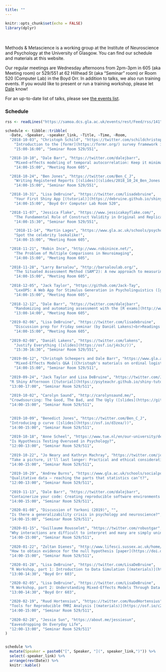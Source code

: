 ```yaml
---
title: ""
---
```


```r
knitr::opts_chunk$set(echo = FALSE)
library(dplyr)
```

<br><br>
Methods & Metascience is a working group at the Institute of Neuroscience and Psychology at the University of Glasgow. You can find our schedule and materials at this website.

Our regular meetings are Wednesday afternoons from 2pm-3pm in 605 (aka Meeting room) or 529/551 at 62 Hillhead St (aka "Seminar" room) or Room 520 (Computer Lab) in the Boyd Orr. In addition to talks, we also run training events. If you would like to present or run a training workshop, please let [Dale](mailto://dale.barr@glasgow.ac.uk) know!

For an up-to-date list of talks, please see [the events list](http://www.psy.gla.ac.uk/events/index.php?sub=12).

### Schedule

```r

rss <- readLines("https://samoa.dcs.gla.ac.uk/events/rest/Feed/rss/141")

schedule <- tibble::tribble(
  ~Date, ~Speaker, ~speaker_link, ~Title, ~Time, ~Room,
  "2018-10-03", "Christoph Schild", "https://twitter.com/schildchristoph", 
    "Introduction to the [formr](https://formr.org/) survey framework in R [(slides)](https://osf.io/gu23h/)", 
    "15:00-16:00", "Seminar Room 529/551",

  "2018-10-10", "Dale Barr", "https://twitter.com/dalejbarr", 
    "Mixed-effects modeling of temporal autocorrelation: Keep it minimal",
    "14:00-15:00", "Meeting Room 605",

  "2018-10-24", "Ben Jones", "https://twitter.com/Ben_C_J",
    "Writing Registered Reports [(slides)](slides/2018_10_24_Ben_Jones.pdf)",
    "14:00-15:00", "Seminar Room 529/551",

  "2018-10-31", "Lisa DeBruine", "https://twitter.com/lisadebruine",
    "Your First Shiny App [(tutorial)](https://debruine.github.io/shiny-tutorials/)",
    "14:00-15:00", "Boyd Orr Computer Lab Room 520",

  "2018-11-07", "Jessica Flake", "https://www.jessicakayflake.com/", 
    "The Fundamental Role of Construct Validity in Original and Replicated Research",
    "14:00-15:30", "Seminar Room 529/551",

    "2018-11-14", "Martin Lages", "https://www.gla.ac.uk/schools/psychology/staff/martinlages/#/",
    "Spot the celebrity lookalike!",
    "14:00-15:00", "Meeting Room 605",

  "2018-11-21", "Robin Ince", "http://www.robinince.net/", 
    "The Problem of Multiple Comparisons in Neuroimaging",
    "14:00-15:00", "Meeting Room 605",
  
  "2018-11-28", "Larry Barsalou", "http://barsaloulab.org/",
    "The Situated Assessment Method (SAM^2): A new approach to measuring, understanding, and predicting health behaviours",
    "14:00-15:00", "Meeting Room 605",
  
  "2018-12-05", "Jack Taylor", "https://github.com/Jack-Tay",
    "LexOPS: A Web App for Stimulus Generation in Psycholinguistics ([github](https://github.com/Jack-Tay/LexOPS))",
    "14:00-15:00", "Meeting Room 605",
  
  "2018-12-12", "Dale Barr", "https://twitter.com/dalejbarr",
    "Randomizing and automating assessment with the [R exams](http://www.r-exams.org) package [(slides)](slides/r-exams.pdf)",
    "13:00-14:00", "Meeting Room 605",

  "2019-02-06", "Lisa DeBruine", "https://twitter.com/lisadebruine",
    "Discussion prep for Friday seminar (by Daniël Lakens)<br>Readings: [Equivalence Testing for Psychological Research](https://doi.org/10.1177/2515245918770963) & [Justify Your Alpha](https://psyarxiv.com/9s3y6/) (+[related blog post](http://daniellakens.blogspot.com/2018/12/testing-whether-observed-data-should.html))",
    "14:00-15:00", "Meeting Room 605",
  
  "2019-02-08", "Daniël Lakens", "https://twitter.com/lakens",
    "Justify Everything ([slides](https://osf.io/j4s3c/))",
    "15:30-16:30", "Seminar Room 529/551",

  "2019-06-12", "Christoph Scheepers and Dale Barr", "https://www.gla.ac.uk/researchinstitutes/neurosciencepsychology/staff/christophscheepers/",
    "Mixed-Effects Models Q&A [(Christoph's materials on ordinal logistic regression)](slides/Scheepers_Ordinal_Slides_and_Data.zip)",
    "14:00-15:00", "Seminar Room 529/511",
  
  "2019-09-24", "Jack Taylor and Lisa DeBruine", "https://twitter.com/JackEdTaylor",
  "R Shiny Afternoon ([tutorial](https://psyteachr.github.io/shiny-tutorials/))", 
  "13:00-17:00", "Seminar Room 529/511",
  
  "2019-10-02", "Carolyn Saund", "http://carolynsaund.me/",
  "Crowdsourcing: The Good, The Bad, and The Ugly ([slides](https://github.com/csaund/presentations/blob/master/crowdsourcing_pres.pdf))",
  "14:00-15:00", "Seminar Room 529/511",

  
  "2019-10-09", "Benedict Jones", "https://twitter.com/Ben_C_J",
  "Introducing p curve ([slides](https://osf.io/d3zea/))", 
  "14:00-15:00", "Seminar Room 529/511",
  
  "2019-10-18", "Anne Scheel", "https://www.tue.nl/en/our-university/departments/industrial-engineering-innovation-sciences/the-department/staff/detail/ep/e/d/ep-uid/20176208/",
  "Is Hypothesis Testing Overused in Psychology?",
  "12:00-13:00", "Seminar Room 529/511",
  
  "2019-10-22", "Jo Neary and Kathryn Machray", "https://twitter.com/joanne_neary",
  "Take a picture, it'll last longer: Practical and ethical considerations on using visual methods in qualitative research",
  "14:00-15:00", "Seminar Room 529/511",
  
  "2019-10-29", "Andrew Burns", "https://www.gla.ac.uk/schools/socialpolitical/research/students/andrewburns/", 
  "Qualitative data – reaching the parts that statistics can’t?",
  "12:00-13:00", "Seminar Room 529/511",
  
  "2019-11-13", "Dale Barr", "https://twitter.com/dalejbarr",
  "Containerize your code: Creating reproducible software environments [(slides)](barr_container/index.html)",
  "14:00-15:00", "Seminar Room 529/511",

  "2020-01-08", "Discussion of Yarkoni (2019)", "",
  "Is there a generalizability crisis in psychology and neuroscience?",
  "14:00-15:00", "Seminar Room 529/511",

  "2020-01-15", "Guillaume Rousselet", "https://twitter.com/robustgar",
  "Why interactions are difficult to interpret and many are simply uninterpretable ([slides](slides/rousselet_interactions.pdf))",
  "14:00-15:00", "Seminar Room 529/511",
  
  "2020-01-22", "Zoltan Dienes", "http://www.lifesci.sussex.ac.uk/home/Zoltan_Dienes/",
  "How to obtain evidence for the null hypothesis [paper](https://doi.org/10.1177/2515245919876960)", 
  "14:00-15:00", "Seminar Room 529/511",

  "2020-01-28", "Lisa DeBruine", "https://twitter.com/LisaDeBruine",
  "R Workshop, part 1: Introduction to Data Simulation [(materials)](https://osf.io/xpskm/)",
  "13:00-14:30", "Boyd Orr 603",

  "2020-02-05", "Lisa DeBruine", "https://twitter.com/LisaDeBruine",
  "R Workshop, part 2: Understanding Mixed-Effects Models Through Data Simulation [(materials)](https://osf.io/xpskm/)",
  "13:00-14:30", "Boyd Orr 603",
  
  "2020-02-19", "Ruud Hortensius", "https://twitter.com/RuudHortensius",
  "Tools for Reproducible fMRI Analysis [(materials)](https://osf.io/c28jq/) [(slides PDF)](slides/hortensius_fMRI_tools.pdf)",
  "14:00-15:00", "Seminar Room 529/511",
  
  "2020-02-28", "Jessie Sun", "https://about.me/jessiesun",
  "Eavesdropping On Everyday Life",
  "12:00-13:00", "Seminar Room 529/511"
)


schedule %>%
  mutate(Speaker = paste0("[", Speaker, "](", speaker_link,")")) %>%
  select(-speaker_link) %>%
  arrange(rev(Date)) %>%
  knitr::kable()

```

